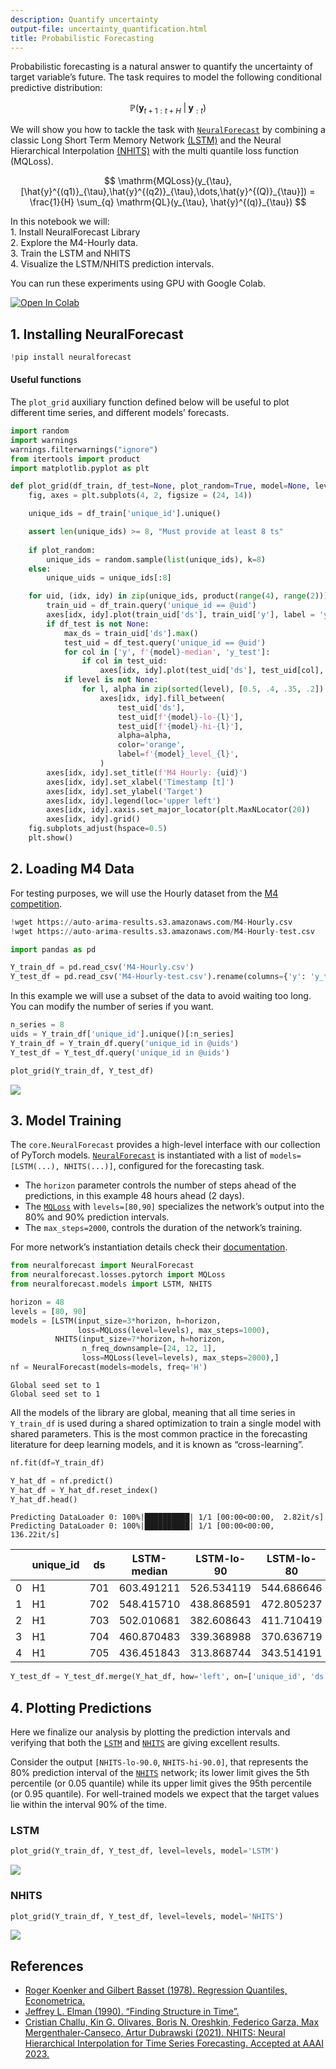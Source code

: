 ```yaml
---
description: Quantify uncertainty
output-file: uncertainty_quantification.html
title: Probabilistic Forecasting
---
```



Probabilistic forecasting is a natural answer to quantify the
uncertainty of target variable’s future. The task requires to model the
following conditional predictive distribution:

$$\mathbb{P}(\mathbf{y}_{t+1:t+H} \;|\; \mathbf{y}_{:t})$$

We will show you how to tackle the task with
[`NeuralForecast`](https://nixtlaverse.nixtla.io/neuralforecast/core.html#neuralforecast)
by combining a classic Long Short Term Memory Network
[(LSTM)](https://arxiv.org/abs/2201.12886) and the Neural Hierarchical
Interpolation [(NHITS)](https://arxiv.org/abs/2201.12886) with the multi
quantile loss function (MQLoss).

$$ \mathrm{MQLoss}(y_{\tau}, [\hat{y}^{(q1)}_{\tau},\hat{y}^{(q2)}_{\tau},\dots,\hat{y}^{(Q)}_{\tau}]) = \frac{1}{H} \sum_{q} \mathrm{QL}(y_{\tau}, \hat{y}^{(q)}_{\tau}) $$

In this notebook we will:<br/> 1. Install NeuralForecast Library<br/> 2.
Explore the M4-Hourly data.<br/> 3. Train the LSTM and NHITS<br/> 4.
Visualize the LSTM/NHITS prediction intervals.

You can run these experiments using GPU with Google Colab.

<a href="https://colab.research.google.com/github/Nixtla/neuralforecast/blob/main/nbs/examples/UncertaintyIntervals.ipynb" target="_parent"><img src="https://colab.research.google.com/assets/colab-badge.svg" alt="Open In Colab"/></a>

## 1. Installing NeuralForecast

```python
!pip install neuralforecast
```

#### Useful functions

The `plot_grid` auxiliary function defined below will be useful to plot
different time series, and different models’ forecasts.

```python
import random
import warnings
warnings.filterwarnings("ignore")
from itertools import product
import matplotlib.pyplot as plt

def plot_grid(df_train, df_test=None, plot_random=True, model=None, level=None):
    fig, axes = plt.subplots(4, 2, figsize = (24, 14))

    unique_ids = df_train['unique_id'].unique()

    assert len(unique_ids) >= 8, "Must provide at least 8 ts"
    
    if plot_random:
        unique_ids = random.sample(list(unique_ids), k=8)
    else:
        unique_uids = unique_ids[:8]

    for uid, (idx, idy) in zip(unique_ids, product(range(4), range(2))):
        train_uid = df_train.query('unique_id == @uid')
        axes[idx, idy].plot(train_uid['ds'], train_uid['y'], label = 'y_train')
        if df_test is not None:
            max_ds = train_uid['ds'].max()
            test_uid = df_test.query('unique_id == @uid')
            for col in ['y', f'{model}-median', 'y_test']:
                if col in test_uid:
                    axes[idx, idy].plot(test_uid['ds'], test_uid[col], label=col)
            if level is not None:
                for l, alpha in zip(sorted(level), [0.5, .4, .35, .2]):
                    axes[idx, idy].fill_between(
                        test_uid['ds'], 
                        test_uid[f'{model}-lo-{l}'], 
                        test_uid[f'{model}-hi-{l}'],
                        alpha=alpha,
                        color='orange',
                        label=f'{model}_level_{l}',
                    )
        axes[idx, idy].set_title(f'M4 Hourly: {uid}')
        axes[idx, idy].set_xlabel('Timestamp [t]')
        axes[idx, idy].set_ylabel('Target')
        axes[idx, idy].legend(loc='upper left')
        axes[idx, idy].xaxis.set_major_locator(plt.MaxNLocator(20))
        axes[idx, idy].grid()
    fig.subplots_adjust(hspace=0.5)
    plt.show()
```

## 2. Loading M4 Data

For testing purposes, we will use the Hourly dataset from the [M4
competition](https://www.researchgate.net/publication/325901666_The_M4_Competition_Results_findings_conclusion_and_way_forward).

```python
!wget https://auto-arima-results.s3.amazonaws.com/M4-Hourly.csv
!wget https://auto-arima-results.s3.amazonaws.com/M4-Hourly-test.csv
```


```python
import pandas as pd
```


```python
Y_train_df = pd.read_csv('M4-Hourly.csv')
Y_test_df = pd.read_csv('M4-Hourly-test.csv').rename(columns={'y': 'y_test'})
```

In this example we will use a subset of the data to avoid waiting too
long. You can modify the number of series if you want.

```python
n_series = 8
uids = Y_train_df['unique_id'].unique()[:n_series]
Y_train_df = Y_train_df.query('unique_id in @uids')
Y_test_df = Y_test_df.query('unique_id in @uids')
```


```python
plot_grid(Y_train_df, Y_test_df)
```

![](/neuralforecast/docs/tutorials/03_uncertainty_quantification_files/figure-markdown_strict/cell-8-output-1.png)

## 3. Model Training

The `core.NeuralForecast` provides a high-level interface with our
collection of PyTorch models.
[`NeuralForecast`](https://nixtlaverse.nixtla.io/neuralforecast/core.html#neuralforecast)
is instantiated with a list of `models=[LSTM(...), NHITS(...)]`,
configured for the forecasting task.

-   The `horizon` parameter controls the number of steps ahead of the
    predictions, in this example 48 hours ahead (2 days).
-   The
    [`MQLoss`](https://nixtlaverse.nixtla.io/neuralforecast/losses.pytorch.html#mqloss)
    with `levels=[80,90]` specializes the network’s output into the 80%
    and 90% prediction intervals.
-   The `max_steps=2000`, controls the duration of the network’s
    training.

For more network’s instantiation details check their
[documentation](https://nixtla.github.io/neuralforecast/models.dilated_rnn.html).

```python
from neuralforecast import NeuralForecast
from neuralforecast.losses.pytorch import MQLoss
from neuralforecast.models import LSTM, NHITS
```


```python
horizon = 48
levels = [80, 90]
models = [LSTM(input_size=3*horizon, h=horizon,
               loss=MQLoss(level=levels), max_steps=1000),
          NHITS(input_size=7*horizon, h=horizon,
                n_freq_downsample=[24, 12, 1],
                loss=MQLoss(level=levels), max_steps=2000),]
nf = NeuralForecast(models=models, freq='H')
```

``` text
Global seed set to 1
Global seed set to 1
```

All the models of the library are global, meaning that all time series
in `Y_train_df` is used during a shared optimization to train a single
model with shared parameters. This is the most common practice in the
forecasting literature for deep learning models, and it is known as
“cross-learning”.

```python
nf.fit(df=Y_train_df)
```


```python
Y_hat_df = nf.predict()
Y_hat_df = Y_hat_df.reset_index()
Y_hat_df.head()
```

``` text
Predicting DataLoader 0: 100%|██████████| 1/1 [00:00<00:00,  2.82it/s]
Predicting DataLoader 0: 100%|██████████| 1/1 [00:00<00:00, 136.22it/s]
```

|  | unique_id | ds | LSTM-median | LSTM-lo-90 | LSTM-lo-80 | LSTM-hi-80 | LSTM-hi-90 | NHITS-median | NHITS-lo-90 | NHITS-lo-80 | NHITS-hi-80 | NHITS-hi-90 |
|----|----|----|----|----|----|----|----|----|----|----|----|----|
| 0 | H1 | 701 | 603.491211 | 526.534119 | 544.686646 | 650.893799 | 673.805603 | 611.634888 | 575.999146 | 582.778687 | 677.277039 | 674.705872 |
| 1 | H1 | 702 | 548.415710 | 438.868591 | 472.805237 | 608.017822 | 639.063293 | 569.997803 | 513.014282 | 518.707153 | 598.849609 | 616.793457 |
| 2 | H1 | 703 | 502.010681 | 382.608643 | 411.710419 | 570.315308 | 608.669250 | 510.787628 | 454.184448 | 465.425232 | 538.964172 | 554.563354 |
| 3 | H1 | 704 | 460.870483 | 339.368988 | 370.636719 | 544.232666 | 579.824402 | 478.482330 | 429.657104 | 452.395508 | 500.892090 | 502.507141 |
| 4 | H1 | 705 | 436.451843 | 313.868744 | 343.514191 | 520.812988 | 559.734741 | 463.763611 | 432.906342 | 427.853577 | 486.854492 | 487.539062 |

```python
Y_test_df = Y_test_df.merge(Y_hat_df, how='left', on=['unique_id', 'ds'])
```

## 4. Plotting Predictions

Here we finalize our analysis by plotting the prediction intervals and
verifying that both the
[`LSTM`](https://nixtlaverse.nixtla.io/neuralforecast/models.lstm.html#lstm)
and
[`NHITS`](https://nixtlaverse.nixtla.io/neuralforecast/models.nhits.html#nhits)
are giving excellent results.

Consider the output `[NHITS-lo-90.0`, `NHITS-hi-90.0]`, that represents
the 80% prediction interval of the
[`NHITS`](https://nixtlaverse.nixtla.io/neuralforecast/models.nhits.html#nhits)
network; its lower limit gives the 5th percentile (or 0.05 quantile)
while its upper limit gives the 95th percentile (or 0.95 quantile). For
well-trained models we expect that the target values lie within the
interval 90% of the time.

### LSTM

```python
plot_grid(Y_train_df, Y_test_df, level=levels, model='LSTM')
```

![](/neuralforecast/docs/tutorials/03_uncertainty_quantification_files/figure-markdown_strict/cell-14-output-1.png)

### NHITS

```python
plot_grid(Y_train_df, Y_test_df, level=levels, model='NHITS')
```

![](/neuralforecast/docs/tutorials/03_uncertainty_quantification_files/figure-markdown_strict/cell-15-output-1.png)

## References

-   [Roger Koenker and Gilbert Basset (1978). Regression Quantiles,
    Econometrica.](https://www.jstor.org/stable/1913643)<br/>
-   [Jeffrey L. Elman (1990). “Finding Structure in
    Time”.](https://onlinelibrary.wiley.com/doi/abs/10.1207/s15516709cog1402_1)<br/>
-   [Cristian Challu, Kin G. Olivares, Boris N. Oreshkin, Federico
    Garza, Max Mergenthaler-Canseco, Artur Dubrawski (2021). NHITS:
    Neural Hierarchical Interpolation for Time Series Forecasting.
    Accepted at AAAI 2023.](https://arxiv.org/abs/2201.12886)<br/>

